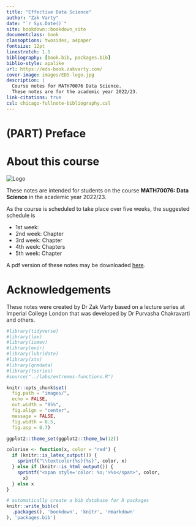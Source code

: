 ```yaml
---
title: "Effective Data Science"
author: "Zak Varty"
date: "`r Sys.Date()`"
site: bookdown::bookdown_site
documentclass: book
classoptions: twosides, a4paper
fontsize: 12pt
linestretch: 1.5
bibliography: [book.bib, packages.bib]
biblio-style: apalike
url: https://eds-book.zakvarty.com/
cover-image: images/EDS-logo.jpg
description: |
  Course notes for MATH70076 Data Science.
  These notes are for the academic year 2022/23.
link-citations: true
csl: chicago-fullnote-bibliography.csl
---
```


# (PART) Preface

# About this course {.unnumbered}

::: small_right
<img src="EDS-logo.jpg" alt="Logo"/>
:::

These notes are intended for students on the course **MATH70076: Data Science** in the academic year 2022/23.

As the course is scheduled to take place over five weeks, the suggested schedule is

-   1st week: <!--[Introduction](./intro.html) and Chapter \@ref(workflows)-->
-   2nd week: Chapter <!-- \@ref(data) -->
-   3rd week: Chapter <!-- \@ref(edav) -->
-   4th week: Chapters <!-- \@ref(production) -->
-   5th week: Chapter <!-- \@ref(context) -->

A pdf version of these notes may be downloaded [here](./data_science_notes.pdf).

# Acknowledgements {-}

These notes were created by Dr Zak Varty based on a lecture series at Imperial College London that was developed by Dr Purvasha Chakravarti and others.

```r

#library(tidyverse)
#library(lax)
#library(ismev)
#library(evir)
#library(lubridate)
#library(xts)
#library(qrmdata)
#library(tseries)
#source("../labs/extremes-functions.R")

knitr::opts_chunk$set(
  fig.path = "images/",
  echo = FALSE,
  out.width = "85%",
  fig.align = "center",
  message = FALSE,
  fig.width = 8.5,
  fig.asp = 0.7)

ggplot2::theme_set(ggplot2::theme_bw(12))

colorise <- function(x, color = "red") {
  if (knitr::is_latex_output()) {
    sprintf("\\textcolor{%s}{%s}", color, x)
  } else if (knitr::is_html_output()) {
    sprintf("<span style='color: %s;'>%s</span>", color, 
      x)
  } else x
}
```

```r
# automatically create a bib database for R packages
knitr::write_bib(c(
  .packages(), 'bookdown', 'knitr', 'rmarkdown'
), 'packages.bib')
```
